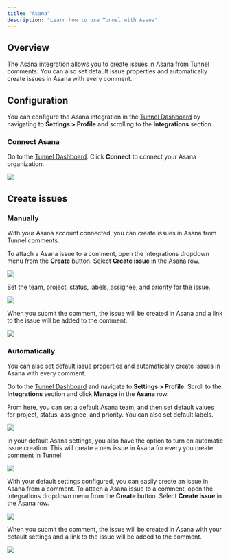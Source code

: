 ```yaml
---
title: "Asana"
description: "Learn how to use Tunnel with Asana"
---
```


## Overview

The Asana integration allows you to create issues in Asana from Tunnel comments. You can also set default issue properties and automatically create issues in Asana with every comment.

## Configuration

You can configure the Asana integration in the [Tunnel Dashboard](https://tunnel.dev/redirect-to/default) by navigating to **Settings > Profile** and scrolling to the **Integrations** section.

### Connect Asana

Go to the [Tunnel Dashboard](https://tunnel.dev/settings/integrations). Click **Connect** to connect your Asana organization.

<Frame>
  <img src="/assets/screenshots/integrations/asana/organization-settings.png" />
</Frame>

## Create issues

### Manually

With your Asana account connected, you can create issues in Asana from Tunnel comments.

<Steps>
  <Step title="Open the integrations dropdown menu">

To attach a Asana issue to a comment, open the integrations dropdown menu from the **Create** button. Select **Create issue** in the Asana row.

<Frame>
  <img src="/assets/screenshots/integrations/integrations-dropdown.png" />
</Frame>
  </Step>
  <Step title="Set issue properties">

Set the team, project, status, labels, assignee, and priority for the issue.

<Frame>
  <img src="/assets/screenshots/integrations/asana/asana-ticket-properties.png" />
</Frame>

  </Step>

  <Step title="Submit the comment to create the issue">

When you submit the comment, the issue will be created in Asana and a link to the issue will be added to the comment.

<Frame>
  <img src="/assets/screenshots/integrations/asana/asana-ticket.png" />
</Frame>

  </Step>
</Steps>

### Automatically

You can also set default issue properties and automatically create issues in Asana with every comment.

<Steps>
  <Step title="Add default issue properties">

Go to the [Tunnel Dashboard](https://tunnel.dev/redirect-to/default) and navigate to **Settings > Profile**. Scroll to the **Integrations** section and click **Manage** in the **Asana** row.

From here, you can set a default Asana team, and then set default values for project, status, assignee, and priority. You can also set default labels.

<Frame>
  <img src="/assets/screenshots/integrations/asana/default-settings.png" />
</Frame>
</Step>
  <Step title="(Optional) Turn on automatic issue creation">

In your default Asana settings, you also have the option to turn on automatic issue creation. This will create a new issue in Asana for every you create comment in Tunnel.

<Frame>
  <img src="/assets/screenshots/integrations/asana/automatic-screenshot-creation.png" />
</Frame>
  </Step>
  <Step title="Create an issue">

With your default settings configured, you can easily create an issue in Asana from a comment. To attach a Asana issue to a comment, open the integrations dropdown menu from the **Create** button. Select **Create issue** in the Asana row.

<Frame>
  <img src="/assets/screenshots/integrations/integrations-dropdown.png" />
</Frame>

When you submit the comment, the issue will be created in Asana with your default settings and a link to the issue will be added to the comment.

<Frame>
  <img src="/assets/screenshots/integrations/asana/asana-ticket.png" />
</Frame>